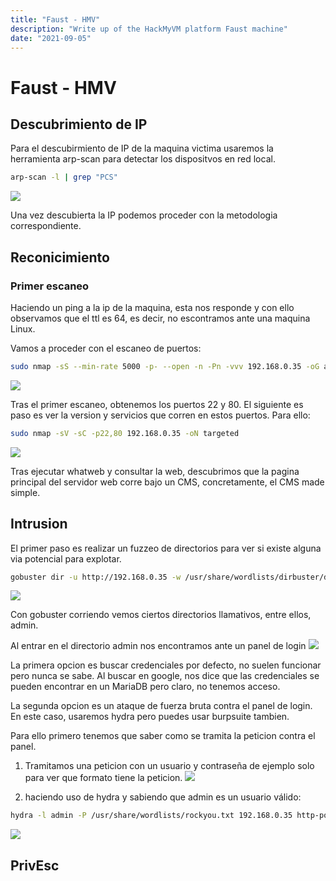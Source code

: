 ---
title: "Faust - HMV"
description: "Write up of the HackMyVM platform Faust machine"
date: "2021-09-05"
---

# Faust - HMV

## Descubrimiento de IP

Para el descubirmiento de IP de la maquina victima usaremos la herramienta arp-scan para detectar los dispositvos en red local.

```bash
arp-scan -l | grep "PCS"
```

![](images/Faust-HMV/arp-scan.png)

Una vez descubierta la IP podemos proceder con la metodologia correspondiente.

## Reconicimiento

### Primer escaneo

Haciendo un ping a la ip de la maquina, esta nos responde y con ello observamos que el ttl es 64, es decir, no escontramos ante una maquina Linux.

Vamos a proceder con el escaneo de puertos:

```bash
sudo nmap -sS --min-rate 5000 -p- --open -n -Pn -vvv 192.168.0.35 -oG allPorts
```

![](images/Faust-HMV/allPorts.png)

Tras el primer escaneo, obtenemos los puertos 22 y 80. El siguiente es paso es ver la version y servicios que corren en estos puertos. Para ello:

```bash
sudo nmap -sV -sC -p22,80 192.168.0.35 -oN targeted
```

![](images/Faust-HMV/targeted.png)

Tras ejecutar whatweb y consultar la web, descubrimos que la pagina principal del servidor web corre bajo un CMS, concretamente, el CMS made simple.

## Intrusion

El primer paso es realizar un fuzzeo de directorios para ver si existe alguna via potencial para explotar.

```bash
gobuster dir -u http://192.168.0.35 -w /usr/share/wordlists/dirbuster/directory-list-2.3-medium.txt -x php,html,zip,bak -t 40
```

![](images/Faust-HMV/gobuster.png)

Con gobuster corriendo vemos ciertos directorios llamativos, entre ellos, admin.

Al entrar en el directorio admin nos encontramos ante un panel de login
![](images/Faust-HMV/panel-login.png)

La primera opcion es buscar credenciales por defecto, no suelen funcionar pero nunca se sabe.
Al buscar en google, nos dice que las credenciales se pueden encontrar en un MariaDB pero claro, no tenemos acceso.

La segunda opcion es un ataque de fuerza bruta contra el panel de login. En este caso, usaremos hydra pero puedes usar burpsuite tambien.

Para ello primero tenemos que saber como se tramita la peticion contra el panel.

1. Tramitamos una peticion con un usuario y contraseña de ejemplo solo para ver que formato tiene la peticion.
   ![](images/Faust-HMV/network.png)

2. haciendo uso de hydra y sabiendo que admin es un usuario válido:

```bash
hydra -l admin -P /usr/share/wordlists/rockyou.txt 192.168.0.35 http-post-form "/admin/login.php:username=^USER^&password=^PASS^&loginsubmit=Submit:Incorrect" -I -f -t 30
```

![](images/Faust-HMV/hydra-login.png)

## PrivEsc
